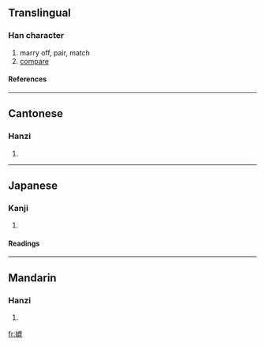 ==Translingual==
===Han character===
{{Han char|rn=38|rad=女|as=10|sn=13|four=4641<sub>1</sub>|canj=女竹田心 (VHWP)}}
# marry off, pair, match
# [[compare]]
====References====
{{Han ref|kx=0268.030|dkj=06571|dj=0535.260|hdz=21072.070|uh=5AB2|ud=23218|bh=B742|bd=46914}}
----
==Cantonese==
===Hanzi===
{{yue-hanzi|jyut=|y=pei3}}
# {{defn|Cantonese}}
----
==Japanese==
===Kanji===
{{ja-kanji|grade=|rs=女10}}
# {{defn|Japanese}} 
====Readings====
{{ja-readings|on=[[へい]] (hei), [[ひ]] (hi), [[び]] (bi)|kun=[[つれあい]] (tsureai)}}
----
==Mandarin==
===Hanzi===
{{cmn-hanzi|pin=[[pì]] (pi4)|wg=p'i<sup>4</sup>}}
# {{defn|Mandarin}}

[[fr:媲]]